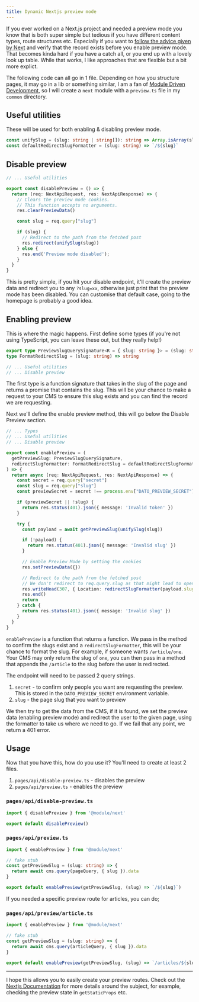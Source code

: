 ```yaml
---
title: Dynamic Nextjs preview mode
---
```


If you ever worked on a Next.js project and needed a preview mode you know that is both super simple but tedious if you have different content types, route structures etc. Especially if you want to [follow the advice given by Next](https://nextjs.org/docs/advanced-features/preview-mode#securely-accessing-it-from-your-headless-cms) and verify that the record exists before you enable preview mode. That becomes kinda hard if you have a catch all, or you end up with a lovely look up table. While that works, I like approaches that are flexible but a bit more explict.

The following code can all go in 1 file. Depending on how you structure pages, it may go in a lib or something similar, I am a fan of [Module Driven Development](/software-design/module-driven-development), so I will create a `next` module with a `preview.ts` file in my `common` directory.

## Useful utilities

These will be used for both enabling & disabling preview mode.

```ts
const unifySlug = (slug: string | string[]): string => Array.isArray(slug) ? slug.join('/') : slug
const defaultRedirectSlugFormatter = (slug: string) => `/${slug}`
```

## Disable preview

```ts
// ... Useful utilities

export const disablePreview = () => {
  return (req: NextApiRequest, res: NextApiResponse) => {
    // Clears the preview mode cookies.
    // This function accepts no arguments.
    res.clearPreviewData()

    const slug = req.query["slug"]

    if (slug) {
      // Redirect to the path from the fetched post
      res.redirect(unifySlug(slug))
    } else {
      res.end('Preview mode disabled');
    }
  }
}
```

This is pretty simple, if you hit your disable endpoint, it'll create the preview data and redirect you to any `?slug=xx`, otherwise just print that the preview mode has been disabled. You can customise that default case, going to the homepage is probably a good idea.

## Enabling preview

This is where the magic happens. First define some types (if you're not using TypeScript, you can leave these out, but they really help!)

```ts
export type PreviewSlugQuerySignature<R = { slug: string }> = (slug: string) => Promise<R>
type FormatRedirectSlug = (slug: string) => string

// ... Useful utilities
// ... Disable preview
```

The first type is a function signature that takes in the slug of the page and returns a promise that contains the slug. This will be your chance to make a request to your CMS to ensure this slug exists and you can find the record we are requesting.

Next we'll define the enable preview method, this will go below the Disable Preview section.

```ts
// ... Types
// ... Useful utilities
// ... Disable preview

export const enablePreview = (
  getPreviewSlug: PreviewSlugQuerySignature,
  redirectSlugFormatter: FormatRedirectSlug = defaultRedirectSlugFormatter
) => {
  return async (req: NextApiRequest, res: NextApiResponse) => {
    const secret = req.query["secret"]
    const slug = req.query["slug"]
    const previewSecret = secret !== process.env["DATO_PREVIEW_SECRET"]

    if (previewSecret || !slug) {
      return res.status(401).json({ message: 'Invalid token' })
    }

    try {
      const payload = await getPreviewSlug(unifySlug(slug))

      if (!payload) {
        return res.status(401).json({ message: 'Invalid slug' })
      }

      // Enable Preview Mode by setting the cookies
      res.setPreviewData({})

      // Redirect to the path from the fetched post
      // We don't redirect to req.query.slug as that might lead to open redirect vulnerabilities
      res.writeHead(307, { Location: redirectSlugFormatter(payload.slug) })
      res.end()
      return
    } catch {
      return res.status(401).json({ message: 'Invalid slug' })
    }
  }
}
```

`enablePreview` is a function that returns a function. We pass in the method to confirm the slugs exist and a `redirectSlugFormatter`, this will be your chance to format the slug. For example, if someone wants `/article/one`. Your CMS may only return the slug of `one`, you can then pass in a method that appends the `/article` to the slug before the user is redirected.

The endpoint will need to be passed 2 query strings.

1. `secret` - to confirm only people you want are requesting the preview. This is stored in the `DATO_PREVIEW_SECRET` environment variable.
2. `slug` - the page slug that you want to preview

We then try to get the data from the CMS, if it is found, we set the preview data (enabling preview mode) and redirect the user to the given page, using the formatter to take us where we need to go. If we fail that any point, we return a 401 error.

## Usage

Now that you have this, how do you use it? You'll need to create at least 2 files.

1. `pages/api/disable-preview.ts` - disables the preview
2. `pages/api/preview.ts` - enables the preview

### `pages/api/disable-preview.ts`

```ts
import { disablePreview } from '@module/next'

export default disablePreview()
```

### `pages/api/preview.ts`

```ts
import { enablePreview } from '@module/next'

// fake stub
const getPreviewSlug = (slug: string) => {
  return await cms.query(pageQuery, { slug }).data
}

export default enablePreview(getPreviewSlug, (slug) => `/${slug}`)
```

If you needed a specific preview route for articles, you can do;

### `pages/api/preview/article.ts`

```ts
import { enablePreview } from '@module/next'

// fake stub
const getPreviewSlug = (slug: string) => {
  return await cms.query(articleQuery, { slug }).data
}

export default enablePreview(getPreviewSlug, (slug) => `/articles/${slug}`)
```

---

I hope this allows you to easily create your preview routes. Check out the [Nextjs Documentation](https://nextjs.org/docs/advanced-features/preview-mode) for more details around the subject, for example, checking the preview state in `getStaticProps` etc.
